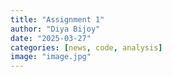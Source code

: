 ```yaml
---
title: "Assignment 1"
author: "Diya Bijoy"
date: "2025-03-27"
categories: [news, code, analysis]
image: "image.jpg"
---
```

